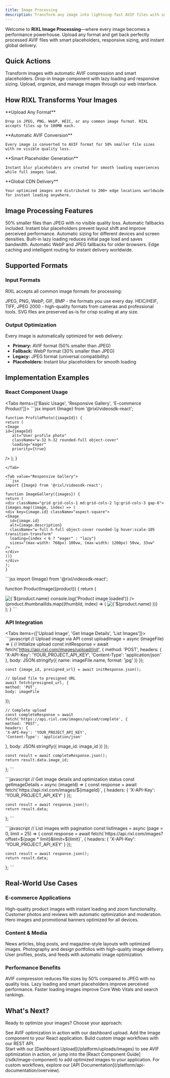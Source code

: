 ```yaml
---
title: Image Processing
description: Transform any image into lightning-fast AVIF files with smart placeholders, responsive delivery, and global CDN distribution.
---
```




Welcome to **RIXL Image Processing**—where every image becomes a performance powerhouse. Upload any format and get back perfectly processed AVIF files with smart placeholders, responsive sizing, and instant global delivery.

## Quick Actions

<Columns cols={3}>
  <Card
    title="Upload Images"
    href="/platform/uploads/images"
    icon="upload"
  >
    Transform images with automatic AVIF compression and smart placeholders.
  </Card>
  <Card
    title="React Component"
    href="/sdk/image-component"
    icon="layers"
  >
    Drop-in Image component with lazy loading and responsive sizing.
  </Card>
  <Card
    title="Dashboard Management"
    href="/platform/dashboard/media/overview"
    icon="monitor"
  >
    Upload, organize, and manage images through our web interface.
  </Card>
</Columns>

## How RIXL Transforms Your Images

<Steps>
  <Step>
    **Upload Any Format**

    Drop in JPEG, PNG, WebP, HEIC, or any common image format. RIXL accepts files up to 100MB each.
  </Step>

  <Step>
    **Automatic AVIF Conversion**

    Every image is converted to AVIF format for 50% smaller file sizes with no visible quality loss.
  </Step>

  <Step>
    **Smart Placeholder Generation**

    Instant blur placeholders are created for smooth loading experiences while full images load.
  </Step>

  <Step>
    **Global CDN Delivery**

    Your optimized images are distributed to 200+ edge locations worldwide for instant loading anywhere.
  </Step>
</Steps>

## Image Processing Features

<Columns cols={3}>
  <Card title="AVIF Optimization" icon="zap">
    50% smaller files than JPEG with no visible quality loss. Automatic fallbacks included.
  </Card>
  <Card title="Smart Placeholders" icon="eye">
    Instant blur placeholders prevent layout shift and improve perceived performance.
  </Card>
  <Card title="Responsive Delivery" icon="smartphone">
    Automatic sizing for different devices and screen densities.
  </Card>
  <Card title="Lazy Loading" icon="clock">
    Built-in lazy loading reduces initial page load and saves bandwidth.
  </Card>
  <Card title="Format Fallbacks" icon="shield">
    Automatic WebP and JPEG fallbacks for older browsers.
  </Card>
  <Card title="Global CDN" icon="globe">
    Edge caching and intelligent routing for instant delivery worldwide.
  </Card>
</Columns>

## Supported Formats

### Input Formats
RIXL accepts all common image formats for processing:

<Columns cols={3}>
  <Card title="Common Formats" icon="image">
    JPEG, PNG, WebP, GIF, BMP - the formats you use every day.
  </Card>
  <Card title="Professional Formats" icon="camera">
    HEIC/HEIF, TIFF, JPEG 2000 - high-quality formats from cameras and professional tools.
  </Card>
  <Card title="Vector Graphics" icon="layers">
    SVG files are preserved as-is for crisp scaling at any size.
  </Card>
</Columns>

### Output Optimization
Every image is automatically optimized for web delivery:

- **Primary:** AVIF format (50% smaller than JPEG)
- **Fallback:** WebP format (30% smaller than JPEG)
- **Legacy:** JPEG format (universal compatibility)
- **Placeholders:** Instant blur placeholders for smooth loading

## Implementation Examples

### React Component Usage

<Tabs items={['Basic Usage', 'Responsive Gallery', 'E-commerce Product']}>
  <Tab value="Basic Usage">
    ```jsx
    import {Image} from '@rixl/videosdk-react';

    function ProfilePhoto({imageId}) {
    return (
    <Image
    id={imageId}
       alt="User profile photo"
       className="w-32 h-32 rounded-full object-cover"
       loading="eager"
       priority={true}
  />
  );
  }
  ```
</Tab>

<Tab value="Responsive Gallery">
  ```jsx
  import {Image} from '@rixl/videosdk-react';

  function ImageGallery({images}) {
  return (
  <div className="grid grid-cols-1 md:grid-cols-2 lg:grid-cols-3 gap-6">
{images.map((image, index) => (
  <div key={image.id} className="aspect-square">
  <Image
    id={image.id}
    alt={image.description}
    className="w-full h-full object-cover rounded-lg hover:scale-105 transition-transform"
    loading={index < 6 ? "eager" : "lazy"}
    sizes="(max-width: 768px) 100vw, (max-width: 1200px) 50vw, 33vw"
  />
</div>
))}
</div>
);
}
```
</Tab>

<Tab value="E-commerce Product">
  ```jsx
  import {Image} from '@rixl/videosdk-react';

  function ProductImage({product}) {
  return (
  <div className="product-image-container">
  <Image
  id={product.mainImageId}
     alt={`${product.name} - main product image`}
     className="w-full h-96 object-cover rounded-lg"
     priority={true}
     sizes="(max-width: 768px) 100vw, 50vw"
     onLoad={() => console.log('Product image loaded')}
/>

<div className="flex gap-2 mt-4">
  {product.thumbnailIds.map((thumbId, index) => (
    <Image
      key={thumbId}
      id={thumbId}
      alt={`${product.name} - view ${index + 1}`}
      className="w-16 h-16 object-cover rounded cursor-pointer hover:opacity-75"
      loading="lazy"
    />
  ))}
</div>
</div>
);
}
```
</Tab>
</Tabs>

### API Integration

<Tabs items={['Upload Image', 'Get Image Details', 'List Images']}>
  <Tab value="Upload Image">
    ```javascript
    // Upload image via API
    const uploadImage = async (imageFile) => {
    // Initialize upload
    const initResponse = await fetch('https://api.rixl.com/images/upload/init', {
    method: 'POST',
    headers: {
    'X-API-Key': 'YOUR_PROJECT_API_KEY',
    'Content-Type': 'application/json'
  },
    body: JSON.stringify({
    name: imageFile.name,
    format: 'jpg'
  })
  });

    const {image_id, presigned_url} = await initResponse.json();

    // Upload file to presigned URL
    await fetch(presigned_url, {
    method: 'PUT',
    body: imageFile
  });

    // Complete upload
    const completeResponse = await fetch('https://api.rixl.com/images/upload/complete', {
    method: 'POST',
    headers: {
    'X-API-Key': 'YOUR_PROJECT_API_KEY',
    'Content-Type': 'application/json'
  },
    body: JSON.stringify({
    image_id: image_id
  })
  });

    const result = await completeResponse.json();
    return result.data.image_id;
  };
    ```
  </Tab>

  <Tab value="Get Image Details">
    ```javascript
    // Get image details and optimization status
    const getImageDetails = async (imageId) => {
    const response = await fetch(`https://api.rixl.com/images/${imageId}`, {
    headers: {
    'X-API-Key': 'YOUR_PROJECT_API_KEY'
  }
  });

    const result = await response.json();
    return result.data;
  };
    ```
  </Tab>

  <Tab value="List Images">
    ```javascript
    // List images with pagination
    const listImages = async (page = 0, limit = 25) => {
    const response = await fetch(`https://api.rixl.com/images?offset=${page * limit}&limit=${limit}`, {
    headers: {
    'X-API-Key': 'YOUR_PROJECT_API_KEY'
  }
  });

    const result = await response.json();
    return result.data;
  };
    ```
  </Tab>
</Tabs>

## Real-World Use Cases

### E-commerce Applications

<Columns cols={3}>
  <Card title="Product Galleries" icon="shopping-cart">
    High-quality product images with instant loading and zoom functionality.
  </Card>
  <Card title="User-Generated Content" icon="users">
    Customer photos and reviews with automatic optimization and moderation.
  </Card>
  <Card title="Category Banners" icon="layout">
    Hero images and promotional banners optimized for all devices.
  </Card>
</Columns>

### Content & Media

<Columns cols={3}>
  <Card title="Editorial Content" icon="file-text">
    News articles, blog posts, and magazine-style layouts with optimized images.
  </Card>
  <Card title="Portfolio Websites" icon="camera">
    Photography and design portfolios with high-quality image delivery.
  </Card>
  <Card title="Social Platforms" icon="users">
    User profiles, posts, and feeds with automatic image optimization.
  </Card>
</Columns>

### Performance Benefits

<Columns cols={3}>
  <Card title="50% Smaller Files" icon="zap">
    AVIF compression reduces file sizes by 50% compared to JPEG with no quality loss.
  </Card>
  <Card title="Faster Page Loads" icon="clock">
    Lazy loading and smart placeholders improve perceived performance.
  </Card>
  <Card title="Better SEO" icon="trending-up">
    Faster loading images improve Core Web Vitals and search rankings.
  </Card>
</Columns>

## What's Next?

Ready to optimize your images? Choose your approach:

<Columns cols={3}>
  <Card
    title="Upload Your First Image"
    href="/platform/uploads/images"
    icon="upload"
  >
    See AVIF optimization in action with our dashboard upload.
  </Card>
  <Card
    title="React Integration"
    href="/sdk/image-component"
    icon="layers"
  >
    Add the Image component to your React application.
  </Card>
  <Card
    title="API Implementation"
    href="/platform/api-documentation/overview"
    icon="code"
  >
    Build custom image workflows with our REST API.
  </Card>
</Columns>

<div className="mt-12">
  <Callout type="tip" title="Ready to see the difference?">
    Start with our [Dashboard Upload](/platform/uploads/images) to see AVIF optimization in action, or jump into the
    [React Component Guide](/sdk/image-component) to add optimized images to your application. For custom workflows,
    explore our [API Documentation](/platform/api-documentation/overview).
  </Callout>
</div>
